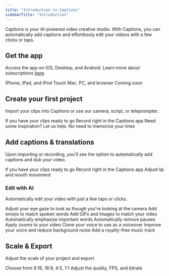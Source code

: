 ```yaml
---
title: "Introduction to Captions"
sidebarTitle: "Introduction"
---
```


Captions is your AI-powered video creative studio. With Captions, you can automatically add captions and effortlessly edit your videos with a few clicks or taps.

## Get the app ##
Access the app on iOS, Desktop, and Android. Learn more about subscriptions [here](/documentation/start-guide/subscriptions).

<CardGroup cols={3}>
  <Card title="iOS App" icon="mobile-notch" href="/documentation/start-guide/get-the-app/ios">
    iPhone, iPad, and iPod Touch
  </Card>
  <Card title="Desktop" icon="desktop" href="/documentation/start-guide/get-the-app/desktop">
    Mac, PC, and browser
  </Card>
  <Card title="Android" icon="android" href="/documentation/start-guide/get-the-app/android">
    Coming soon
  </Card>
</CardGroup>

## Create your first project ##
Import your clips into Captions or use our camera, script, or teleprompter.

<CardGroup cols={4}>
  <Card title="Import" icon="download" href="/documentation/start-guide/create-a-project/import">
    If you have your clips ready to go
  </Card>
  <Card title="Camera" icon="camera" href="/documentation/start-guide/get-the-app/desktop">
    Record right in the Captions app
  </Card>
  <Card title="Script" icon="scroll" href="/documentation/start-guide/create-a-project/script">
    Need some inspiration? Let us help.
  </Card>
  <Card title="Teleprompter" icon="indent" href="documentation/start-guide/create-a-project/teleprompter">
    No need to memorize your lines
  </Card>
</CardGroup>

## Add captions & translations ##
Upon importing or recording, you'll see the option to automatically add captions and dub your video.

<CardGroup cols={3}>
  <Card title="Captions" icon="closed-captioning" href="/documentation/captions/add-captions">
    If you have your clips ready to go
  </Card>
  <Card title="Dubbing" icon="language" href="/documentation/translation-and-dubbing/dubbing">
    Record right in the Captions app
  </Card>
  <Card title="Lipdub" icon="lips" href="/documentation/translation-and-dubbing/lipdub">
    Adjust lip and mouth movement
  </Card>
</CardGroup>

### **Edit with AI**
Automatically edit your video with just a few taps or clicks.

<CardGroup cols={3}>
  <Card title="Eye Contact" icon="eye" href="/documentation/visual-editing/eye-contact-ai">
    Adjust your eye gaze to look as though you're looking at the camera
  </Card>
  <Card title="Emojis" icon="icons" href="/documentation/captions/word-effects#emojis">
    Add emojis to match spoken words
  </Card>
  <Card title="Media" icon="photo-film" href="/documentation/visual-editing/media">
    Add GIFs and Images to match your video
  </Card>
  <Card title="Emphasis" icon="sparkle" href="/documentation/captions/word-effects#emphasize">
    Automatically emphasize important words
  </Card>
  <Card title="Trim" icon="scissors" href="/documentation/timeline-editing/ai-trim">
    Automatically remove pauses
  </Card>
  <Card title="Zoom" icon="magnifying-glass" href="/documentation/visual-editing/zoom-ai">
    Apply zooms to your video
  </Card>
  <Card title="AI Voiceover" icon="circle-microphone-lines" href="/documentation/audio-editing/voiceover-ai">
    Clone your voice to use as a voiceover
  </Card>
  <Card title="Enhance Audio" icon="waveform-lines" href="/documentation/audio-editing/enhance">
    Improve your voice and reduce background noise
  </Card>
  <Card title="Music" icon="music" href="/documentation/audio-editing/music-ai">
    Add a royalty-free music track
  </Card>
</CardGroup>

## Scale & Export ##
Adjust the scale of your project and export

<CardGroup cols={2}>
  <Card title="Scale" icon="expand" href="/documentation/project-settings/export">
    Choose from 9:16, 16:9, 4:5, 1:1
  </Card>
  <Card title="Export" icon="arrow-up-from-bracket" href="/documentation/project-settings/export">
    Adjust the quality, FPS, and bitrate
  </Card>
</CardGroup>





